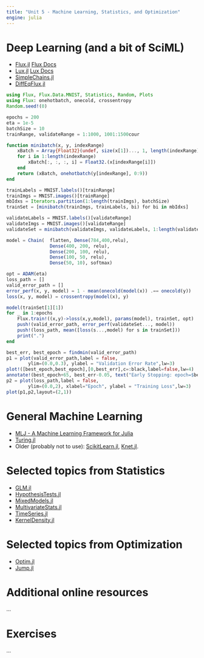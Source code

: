 ```yaml
---
title: "Unit 5 - Machine Learning, Statistics, and Optimization"
engine: julia
---
```


# Deep Learning (and a bit of SciML)

* [Flux.jl](https://github.com/FluxML/Flux.jl) [Flux Docs](https://fluxml.ai/Flux.jl/stable/)
* [Lux.jl](https://github.com/LuxDL/Lux.jl) [Lux Docs](https://lux.csail.mit.edu/stable/)
* [SimpleChains.jl](https://github.com/PumasAI/SimpleChains.jl)
* [DiffEqFlux.jl](https://docs.sciml.ai/DiffEqFlux/stable/examples/neural_ode/)

```julia
using Flux, Flux.Data.MNIST, Statistics, Random, Plots
using Flux: onehotbatch, onecold, crossentropy
Random.seed!(0)

epochs = 200
eta = 1e-5
batchSize = 10
trainRange, validateRange = 1:1000, 1001:1500cour

function minibatch(x, y, indexRange)
    xBatch = Array{Float32}(undef, size(x[1])..., 1, length(indexRange))
    for i in 1:length(indexRange)
        xBatch[:, :, :, i] = Float32.(x[indexRange[i]])
    end
    return (xBatch, onehotbatch(y[indexRange], 0:9))
end

trainLabels = MNIST.labels()[trainRange]
trainImgs = MNIST.images()[trainRange]
mbIdxs = Iterators.partition(1:length(trainImgs), batchSize)
trainSet = [minibatch(trainImgs, trainLabels, bi) for bi in mbIdxs]

validateLabels = MNIST.labels()[validateRange]
validateImgs = MNIST.images()[validateRange]
validateSet = minibatch(validateImgs, validateLabels, 1:length(validateImgs))

model = Chain(  flatten, Dense(784,400,relu),
                Dense(400, 200, relu),
                Dense(200, 100, relu), 
                Dense(100, 50, relu), 
                Dense(50, 10), softmax)

opt = ADAM(eta)
loss_path = []
valid_error_path = []
error_perf(x, y, model) = 1 - mean(onecold(model(x)) .== onecold(y))
loss(x, y, model) = crossentropy(model(x), y)

model(trainSet[1][1])
for _ in 1:epochs
    Flux.train!((x,y)->loss(x,y,model), params(model), trainSet, opt)
    push!(valid_error_path, error_perf(validateSet..., model))
    push!(loss_path, mean([loss(s...,model) for s in trainSet]))
    print(".")
end
```

```julia
best_err, best_epoch = findmin(valid_error_path)
p1 = plot(valid_error_path,label = false,
        ylim=(0.0,0.3), ylabel = "Validation Error Rate",lw=3)
plot!([best_epoch,best_epoch],[0,best_err],c=:black,label=false,lw=4)
annotate!(best_epoch+65, best_err-0.05, text("Early Stopping: epoch=$best_epoch", :black, :right, 8))
p2 = plot(loss_path,label = false,
        ylim=(0.0,2), xlabel="Epoch", ylabel = "Training Loss",lw=3)
plot(p1,p2,layout=(2,1))
```

# General Machine Learning

* [MLJ - A Machine Learning Framework for Julia](https://juliaai.github.io/MLJ.jl/stable/)
* [Turing.jl](https://turinglang.org/docs/getting-started/index.html)
* Older (probably not to use): [ScikitLearn.jl](https://github.com/cstjean/ScikitLearn.jl), [Knet.jl](https://github.com/denizyuret/Knet.jl).


# Selected topics from Statistics

* [GLM.jl](https://github.com/JuliaStats/GLM.jl)
* [HypothesisTests.jl](https://github.com/JuliaStats/HypothesisTests.jl)
* [MixedModels.jl](https://github.com/JuliaStats/MixedModels.jl)
* [MultivariateStats.jl](https://github.com/JuliaStats/MultivariateStats.jl)
* [TimeSeries.jl](https://github.com/JuliaStats/TimeSeries.jl)
* [KernelDensity.jl](https://github.com/JuliaStats/KernelDensity.jl)

# Selected topics from Optimization

* [Optim.jl](https://github.com/JuliaNLSolvers/Optim.jl)
* [Jump.jl](https://github.com/jump-dev/JuMP.jl)

# Additional online resources

...

# Exercises

...